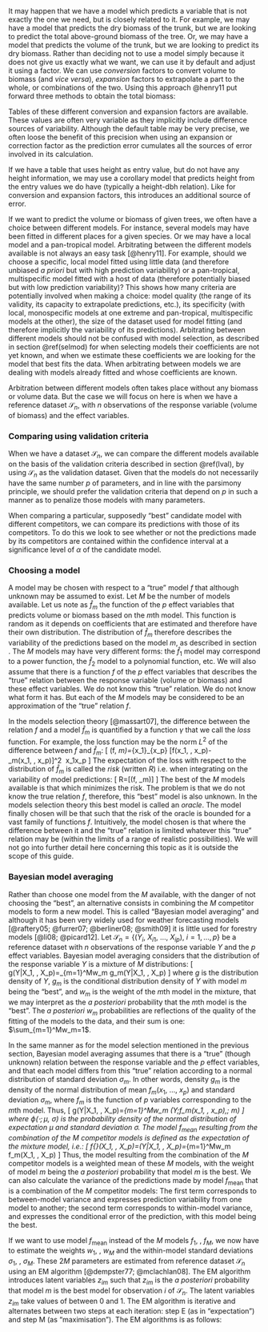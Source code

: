 




\section{Expanding and converting volume and biomass models\label{BEF}}

It may happen that we have a model which predicts a variable that is not exactly the one we need, but is closely related to it. For example, we may have a model that predicts the dry biomass of the trunk, but we are looking to predict the total above-ground biomass of the tree. Or, we may have a model that predicts the volume of the trunk, but we are looking to predict its dry biomass. Rather than deciding not to use a model simply because it does not give us exactly what we want, we can use it by default and adjust it using a factor. We can use 
*conversion* factors to convert volume to biomass (and 
*vice versa*), *expansion* factors to extrapolate a part to the whole, or combinations of the two. Using this approach 
@henry11 put forward three methods to obtain the total biomass:
\begin{itemize}
\item The biomass of the trunk is the product of its volume and specific wood density $\rho$;
\item above-ground biomass is the product of trunk biomass and a biomass expansion factor (BEF);
\item above-ground biomass is the product of trunk volume and a biomass expansion and conversion factor (BCEF = BEF$\times\rho$).
\end{itemize}
Tables of these different conversion and expansion factors are available. These values are often very variable as they implicitly include difference sources of variability. Although the default table may be very precise, we often loose the benefit of this precision when using an expansion or correction factor as the prediction error cumulates all the sources of error involved in its calculation.

If we have a table that uses height as entry value, but do not have any height information, we may use a corollary model that predicts height from the entry values we do have (typically a height-dbh relation). Like for conversion and expansion factors, this introduces an additional source of error.

\section{Arbitrating between different models\label{arbi}}

If we want to predict the volume or biomass of given trees, we often have a choice between different models. For instance, several models may have been fitted in different places for a given species. Or we may have a local model and a pan-tropical model. Arbitrating between the different models available is not always an easy task [@henry11].
For example, should we choose a specific, local model fitted using little data (and therefore unbiased *a priori* but with high prediction variability) or a pan-tropical, multispecific model fitted with a host of data (therefore potentially biased but with low prediction variability)? This shows how many criteria are potentially involved when making a choice: model quality (the range of its validity, its capacity to extrapolate predictions, etc.), its specificity (with local, monospecific models at one extreme and pan-tropical, multispecific models at the other), the size of the dataset used for model fitting (and therefore implicitly the variability of its predictions). Arbitrating between different models should not be confused with model selection, as described in section \@ref(selmod) for when selecting models their coefficients are not yet known, and when we estimate these coefficients we are looking for the model that best fits the data. When arbitrating between models we are dealing with models already fitted and whose coefficients are known.

Arbitration between different models often takes place without any biomass or volume data. But the case we will focus on here is when we have a reference dataset $\mathcal{S}_n$, with $n$ observations of the response variable (volume of biomass) and the effect variables.

### Comparing using validation criteria

When we have a dataset 
$\mathcal{S}_n$, we can compare the different models available on the basis of the validation criteria described in section \@ref(Ival), by using $\mathcal{S}_n$ as the validation dataset. Given that the models do not necessarily have the same number $p$ of parameters, and in line with the parsimony principle, we should prefer the validation criteria that depend on $p$ in such a manner as to penalize those models with many parameters.

When comparing a particular, supposedly "best" candidate model with different competitors, we can compare its predictions with those of its competitors. To do this we look to see whether or not the predictions made by its competitors are contained within the confidence interval at a significance level of $\alpha$ of the candidate model.

### Choosing a model

A model may be chosen with respect to a "true"
model $f$ that although unknown may be assumed to exist. Let $M$ be the number of models available. Let us note as 
$\hat{f}_m$ the function of the $p$ effect variables that predicts volume or biomass based on the $m$th model. This function is random as it depends on coefficients that are estimated and therefore have their own distribution. The distribution of 
$\hat{f}_m$ therefore describes the variability of the predictions based on the model $m$, as described in section 
\ref{BVpred}. The $M$ models may have very different forms: the $\hat{f}_1$ model may correspond to a power function, the $\hat{f}_2$ model to a polynomial function, etc. We will also assume that there is a function $f$ of the $p$ effect variables that describes the
"true" relation between the response variable (volume or biomass) and these effect variables. We do not know this 
"true" relation. We do not know what form it has. But each of the $M$ models may be considered to be an approximation of the "true" relation $f$.

In the models selection theory [@massart07],
the difference between the relation $f$ and a model $\hat{f}_m$ is quantified by a function $\gamma$ that we call the *loss* function. For example, the loss function may be the norm $L^2$ of the difference between $f$ and $\hat{f}_m$:
\[
\gamma(f,\ \hat{f}_m)=\int_{x_1}\ldots\int_{x_p}
[f(x_1,\ \ldots,\ x_p)-\hat{f}_m(x_1,\ \ldots,\ x_p)]^2
\ \mathrm{d}x_1\ldots\mathrm{d}x_p
\]
The expectation of the loss with respect to the distribution of $\hat{f}_m$ is called the *risk* (written $R$) i.e. when integrating on the variability of model predictions:
\[
R=\mathrm{E}[\gamma(f,\ \hat{f}_m)]
\]
The best of the $M$ models available is that which minimizes the risk. The problem is that we do not know the true relation $f$, therefore, this "best" model is also unknown. In the models selection theory this best model is called an *oracle*. The model finally chosen will be that such that the risk of the oracle is bounded for a vast family of functions $f$. Intuitively, the model chosen is that where the difference between it and the "true" relation is limited whatever this "true" relation may be (within the limits of a range of realistic possibilities). We will not go into further detail here concerning this topic as it is outside the scope of this guide.

### Bayesian model averaging

Rather than choose one model from the $M$ available, with the danger of not choosing the "best", an alternative consists in combining the $M$ competitor models to form a new model. This is called "Bayesian model averaging" and although it has been very widely used for weather forecasting models [@raftery05; @furrer07; @berliner08; @smith09] it is little used for forestry models [@li08; @picard12].
Let
$\mathcal{S}_n=\{(Y_i,\ X_{i1},\ \ldots,\ X_{ip}),\ i=1,\ldots,p\}$
be a reference dataset with $n$ observations of the response variable $Y$ and the $p$ effect variables. Bayesian model averaging considers that the distribution of the response variable $Y$ is a mixture of $M$ distributions:
\[
g(Y|X_1,\ \ldots,\ X_p)=\sum_{m=1}^Mw_m\ g_m(Y|X_1,\ \ldots,\ X_p)
\]
where $g$ is the distribution density of $Y$, $g_m$ is the conditional distribution density of $Y$ with model $m$ being the "best", and $w_m$ is the weight of the $m$th model in the mixture, that we may interpret as the *a posteriori* probability that the 
$m$th model is the "best". The *a posteriori* $w_m$ probabilities are reflections of the quality of the fitting of the models to the data, and their sum is one:
$\sum_{m=1}^Mw_m=1$.

In the same manner as for the model selection mentioned in the previous section, Bayesian model averaging assumes that there is a "true" (though unknown) relation between the response variable and the $p$ effect variables, and that each model differs from this "true" relation according to a normal distribution of standard deviation $\sigma_m$. In other words, density $g_m$
is the density of the normal distribution of mean 
$f_m(x_1,\ \ldots,\ x_p)$ and standard deviation $\sigma_m$, where $f_m$ is the function of $p$ variables corresponding to the $m$th
model. Thus,
\[
g(Y|X_1,\ \ldots,\ X_p)=\sum_{m=1}^Mw_m\ \phi(Y;f_m(x_1,\ \ldots,\ x_p),\;
\sigma_m)
\]
where $\phi(\cdot;\mu,\ \sigma)$ is the probability density of the normal distribution of expectation $\mu$ and standard deviation $\sigma$. The model 
$f_{\mathrm{mean}}$ resulting from the combination of the $M$ competitor models is defined as the expectation of the mixture model, i.e.:
\[
f_{\mathrm{mean}}(X_1,\ \ldots,\ X_p)=\mbox{E}(Y|X_1,\ \ldots,\ X_p)=\sum_{m=1}^Mw_m\ 
f_m(X_1,\ \ldots,\ X_p)
\]
Thus, the model resulting from the combination of the $M$ competitor models is a weighted mean of these $M$ models, with the weight of model $m$ being the *a posteriori* probability that model $m$ is the best. We can also calculate the variance of the predictions made by model $f_{\mathrm{mean}}$
that is a combination of the $M$ competitor models:
\begin{eqnarray*}
\mbox{Var}(Y|X_1,\ \ldots,\ X_p) &=& \sum_{m=1}^Mw_m\Big[
f_m(X_1,\ \ldots,\ X_p)-\sum_{l=1}^Mw_l\ f_l(X_1,\ \ldots,\ X_p)\Big]^2
\\ && +\sum_{m=1}^Mw_m\ \sigma_m^2
\end{eqnarray*}
The first term corresponds to between-model variance and expresses prediction variability from one model to another; the second term corresponds to within-model variance, and expresses the conditional error of the prediction, with this model being the best.

If we want to use model $f_{\mathrm{mean}}$ instead of the $M$ models $f_1$, \ldots, $f_M$, we now have to estimate the weights
$w_1$, \ldots, $w_M$ and the within-model standard deviations $\sigma_1$,
\ldots, $\sigma_M$. These $2M$ parameters are estimated from reference dataset $\mathcal{S}_n$ using an EM algorithm [@dempster77; @mclachlan08]. The EM algorithm introduces latent variables $z_{im}$ such that $z_{im}$ is the *a posteriori* probability that model $m$ is the best model for observation $i$ of $\mathcal{S}_n$. The latent variables $z_{im}$ take values of between 0 and 1.
The EM algorithm is iterative and alternates between two steps at each iteration: step E (as in "expectation") and step M (as "maximisation"). The EM algorithms is as follows:
\begin{enumerate}
\item Choose start values $w^{(0)}_1$, \ldots, $w^{(0)}_M$,
$\sigma^{(0)}_1$, \ldots, $\sigma^{(0)}_M$ for the $2M$ parameters to be estimated.
\item Alternate the two steps:
    \begin{enumerate}
    \item step E: calculate the value of $z_{im}$ at iteration 
    $j$ sbased on the values of the parameters at iteration $j-1$:
    \[
    z_{im}^{(j)}=\frac{w_m^{(j-1)}\ \phi[Y_i;f_m(X_{i1},\ \ldots,\ X_{ip}),
    \ \sigma_m^{(j-1)}]}{\sum_{k=1}^Mw_k^{(j-1)}\ \phi[Y_i;f_k(X_{i1},\ \ldots,\ X_{ip}),
    \ \sigma_k^{(j-1)}]}
    \]
    \item step M: estimate the parameters at iteration $j$ using current values of $z_{im}$ as weight, i.e.:
    \begin{eqnarray*}
    w_m^{(j)} &=& \frac{1}{n}\sum_{i=1}^nz_{im}^{(j)}\\ %
    {\sigma_m^{(j)}}^2 &=&
    \frac{\sum_{i=1}^nz_{im}^{(j)}[Y_i-f_m(X_{i1},\ \ldots,\ X_{ip})]^2}
    {\sum_{i=1}^nz_{im}^{(j)}}
    \end{eqnarray*}
    \end{enumerate}
\item[] such as $\sum_{m=1}^M|w_m^{(j)}-w_m^{(j-1)}|+
\sum_{m=1}^M|\sigma_m^{(j)}-\sigma_m^{(j-1)}|$ is larger than a fixed infitesimal threshold (for example $10^{-6}$).
\item The estimated value of $w_m$ is $w_m^{(j)}$ and the estimated value of $\sigma_m$ is $\sigma_m^{(j)}$.
\end{enumerate}
